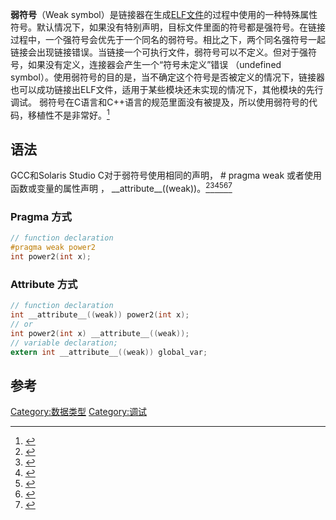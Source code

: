{{NoteTA|G1=IT}}
'''弱符号'''（Weak symbol）是链接器在生成[[可執行與可鏈接格式|ELF文件]]的过程中使用的一种特殊属性符号。默认情况下，如果没有特别声明，目标文件里面的符号都是强符号。在链接过程中，一个强符号会优先于一个同名的弱符号。相比之下，两个同名强符号一起链接会出现链接错误。当链接一个可执行文件，弱符号可以不定义。但对于强符号，如果没有定义，连接器会产生一个“符号未定义”错误 （undefined symbol）。使用弱符号的目的是，当不确定这个符号是否被定义的情况下，链接器也可以成功链接出ELF文件，适用于某些模块还未实现的情况下，其他模块的先行调试。 弱符号在C语言和C++语言的规范里面没有被提及，所以使用弱符号的代码，移植性不是非常好。<ref name="dynamic">{{cite web|title=weak handling|url=http://www.sourceware.org/ml/libc-hacker/2000-06/msg00029.html|first=Ulrich|last=Drepper|authorlink=Ulrich Drepper|date=2000-06-07|access-date=2016-05-31|archive-date=2019-09-27|archive-url=https://web.archive.org/web/20190927062157/https://sourceware.org/ml/libc-hacker/2000-06/msg00029.html}}</ref>

== 语法 ==

GCC和Solaris Studio C对于弱符号使用相同的声明，  # pragma weak   或者使用函数或变量的属性声明 ， __attribute__((weak))。<ref>{{cite web|title=GCC Manual, 6.58.9 Weak Pragmas|url=http://gcc.gnu.org/onlinedocs/gcc-4.8.0/gcc/Weak-Pragmas.html|access-date=2016-05-31|archive-date=2021-04-22|archive-url=https://web.archive.org/web/20210422150121/https://gcc.gnu.org/onlinedocs/gcc-4.8.0/gcc/Weak-Pragmas.html}}</ref><ref>{{cite web|title=GCC Manual, 6.30 Declaring Attributes of Functions|url=http://gcc.gnu.org/onlinedocs/gcc-4.8.0/gcc/Function-Attributes.html|publisher=GNU|accessdate=2013-05-29|archive-date=2021-04-22|archive-url=https://web.archive.org/web/20210422153002/https://gcc.gnu.org/onlinedocs/gcc-4.8.0/gcc/Function-Attributes.html}}</ref><ref>{{cite web|title=GCC Manual, 6.36 Specifying Attributes of Variables|url=http://gcc.gnu.org/onlinedocs/gcc-4.8.0/gcc/Variable-Attributes.html|access-date=2016-05-31|archive-date=2021-04-22|archive-url=https://web.archive.org/web/20210422153504/https://gcc.gnu.org/onlinedocs/gcc-4.8.0/gcc/Variable-Attributes.html}}</ref><ref>{{cite web|title=Oracle Solaris Studio 12.3: C User's Guide, 2.11.27 weak|url=http://docs.oracle.com/cd/E24457_01/html/E21990/bjaby.html#bjacz|access-date=2016-05-31|archive-date=2020-08-03|archive-url=https://web.archive.org/web/20200803183848/https://docs.oracle.com/cd/E24457_01/html/E21990/bjaby.html#bjacz}}</ref><ref>{{cite web|title=Oracle Solaris Studio 12.3: C User's Guide, 2.9 Supported Attributes|url=http://docs.oracle.com/cd/E24457_01/html/E21990/gjzke.html#scrolltoc|access-date=2016-05-31|archive-date=2022-06-23|archive-url=https://web.archive.org/web/20220623144327/https://docs.oracle.com/cd/E24457_01/html/E21990/gjzke.html#scrolltoc}}</ref><ref name="libguide">{{cite web|title=Oracle Solaris 11 Express 11/10 Linker and Libraries Guide, 2.11 Weak Symbols|url=http://docs.oracle.com/cd/E19963-01/html/819-0690/chapter2-90421.html#chapter2-11|access-date=2016-05-31|archive-date=2022-01-20|archive-url=https://web.archive.org/web/20220120035753/https://docs.oracle.com/cd/E19963-01/html/819-0690/chapter2-90421.html#chapter2-11}}</ref>


=== Pragma 方式 ===
<syntaxhighlight lang="c">
// function declaration
#pragma weak power2
int power2(int x);
</syntaxhighlight>

=== Attribute 方式 ===
<syntaxhighlight lang="c">
// function declaration
int __attribute__((weak)) power2(int x);
// or
int power2(int x) __attribute__((weak));
// variable declaration;
extern int __attribute__((weak)) global_var;

</syntaxhighlight>

== 参考 ==
<references />

[[Category:数据类型|Category:数据类型]]
[[Category:调试|Category:调试]]